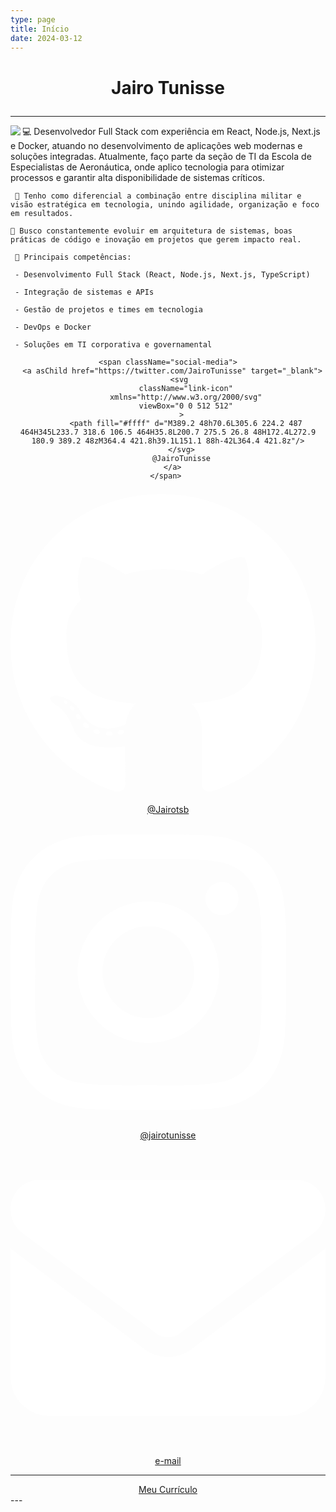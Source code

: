 ```yaml
---
type: page
title: Início
date: 2024-03-12
---
```



# <p align="center"> Jairo Tunisse </p>

---

<img align="left" className="profile" src="https://github.com/Jairotsb.png"/>
 <div className="bio">
     💻 Desenvolvedor Full Stack com experiência em React, Node.js, Next.js e Docker, atuando no desenvolvimento de aplicações web modernas e soluções integradas. Atualmente, faço parte da seção de TI da Escola de Especialistas de Aeronáutica, onde aplico tecnologia para otimizar processos e garantir alta disponibilidade de sistemas críticos.

     🎯 Tenho como diferencial a combinação entre disciplina militar e visão estratégica em tecnologia, unindo agilidade, organização e foco em resultados.

    🚀 Busco constantemente evoluir em arquitetura de sistemas, boas práticas de código e inovação em projetos que gerem impacto real.

     🔑 Principais competências:

     - Desenvolvimento Full Stack (React, Node.js, Next.js, TypeScript)

     - Integração de sistemas e APIs

     - Gestão de projetos e times em tecnologia

     - DevOps e Docker

     - Soluções em TI corporativa e governamental 
</div>

<div className="links" align="center">

    <span className="social-media">
      <a asChild href="https://twitter.com/JairoTunisse" target="_blank">
          <svg 
            className="link-icon"
            xmlns="http://www.w3.org/2000/svg"
            viewBox="0 0 512 512"
          >
            <path fill="#ffff" d="M389.2 48h70.6L305.6 224.2 487 464H345L233.7 318.6 106.5 464H35.8L200.7 275.5 26.8 48H172.4L272.9 180.9 389.2 48zM364.4 421.8h39.1L151.1 88h-42L364.4 421.8z"/>
          </svg>
          @JairoTunisse
      </a>
    </span> 

 
 <span className="social-media">
  <a asChild href="https://github.com/Jairotsb" target="_blank">
    <svg 
      className="link-icon"
      xmlns="http://www.w3.org/2000/svg"
      viewBox="0 0 512 512"
    >
      <path fill="#ffff" d="M165.9 397.4c0 2-2.3 3.6-5.2 3.6-3.3 .3-5.6-1.3-5.6-3.6 0-2 2.3-3.6 5.2-3.6 3-.3 5.6 1.3 5.6 3.6zm-31.1-4.5c-.7 2 1.3 4.3 4.3 4.9 2.6 1 5.6 0 6.2-2s-1.3-4.3-4.3-5.2c-2.6-.7-5.5 .3-6.2 2.3zm44.2-1.7c-2.9 .7-4.9 2.6-4.6 4.9 .3 2 2.9 3.3 5.9 2.6 2.9-.7 4.9-2.6 4.6-4.6-.3-1.9-3-3.2-5.9-2.9zM244.8 8C106.1 8 0 113.3 0 252c0 110.9 69.8 205.8 169.5 239.2 12.8 2.3 17.3-5.6 17.3-12.1 0-6.2-.3-40.4-.3-61.4 0 0-70 15-84.7-29.8 0 0-11.4-29.1-27.8-36.6 0 0-22.9-15.7 1.6-15.4 0 0 24.9 2 38.6 25.8 21.9 38.6 58.6 27.5 72.9 20.9 2.3-16 8.8-27.1 16-33.7-55.9-6.2-112.3-14.3-112.3-110.5 0-27.5 7.6-41.3 23.6-58.9-2.6-6.5-11.1-33.3 2.6-67.9 20.9-6.5 69 27 69 27 20-5.6 41.5-8.5 62.8-8.5s42.8 2.9 62.8 8.5c0 0 48.1-33.6 69-27 13.7 34.7 5.2 61.4 2.6 67.9 16 17.7 25.8 31.5 25.8 58.9 0 96.5-58.9 104.2-114.8 110.5 9.2 7.9 17 22.9 17 46.4 0 33.7-.3 75.4-.3 83.6 0 6.5 4.6 14.4 17.3 12.1C428.2 457.8 496 362.9 496 252 496 113.3 383.5 8 244.8 8zM97.2 352.9c-1.3 1-1 3.3 .7 5.2 1.6 1.6 3.9 2.3 5.2 1 1.3-1 1-3.3-.7-5.2-1.6-1.6-3.9-2.3-5.2-1zm-10.8-8.1c-.7 1.3 .3 2.9 2.3 3.9 1.6 1 3.6 .7 4.3-.7 .7-1.3-.3-2.9-2.3-3.9-2-.6-3.6-.3-4.3 .7zm32.4 35.6c-1.6 1.3-1 4.3 1.3 6.2 2.3 2.3 5.2 2.6 6.5 1 1.3-1.3 .7-4.3-1.3-6.2-2.2-2.3-5.2-2.6-6.5-1zm-11.4-14.7c-1.6 1-1.6 3.6 0 5.9 1.6 2.3 4.3 3.3 5.6 2.3 1.6-1.3 1.6-3.9 0-6.2-1.4-2.3-4-3.3-5.6-2z"/>
    </svg>
     @Jairotsb
  </a>
 </span> 

 <div className="social-media">
  <a asChild href="https://www.instagram.com/jairotunisse" target="_blank">
    <svg 
      className="link-icon"
      xmlns="http://www.w3.org/2000/svg"
      viewBox="0 0 512 512"
    >
      <path fill="#ffff" d="M224.1 141c-63.6 0-114.9 51.3-114.9 114.9s51.3 114.9 114.9 114.9S339 319.5 339 255.9 287.7 141 224.1 141zm0 189.6c-41.1 0-74.7-33.5-74.7-74.7s33.5-74.7 74.7-74.7 74.7 33.5 74.7 74.7-33.6 74.7-74.7 74.7zm146.4-194.3c0 14.9-12 26.8-26.8 26.8-14.9 0-26.8-12-26.8-26.8s12-26.8 26.8-26.8 26.8 12 26.8 26.8zm76.1 27.2c-1.7-35.9-9.9-67.7-36.2-93.9-26.2-26.2-58-34.4-93.9-36.2-37-2.1-147.9-2.1-184.9 0-35.8 1.7-67.6 9.9-93.9 36.1s-34.4 58-36.2 93.9c-2.1 37-2.1 147.9 0 184.9 1.7 35.9 9.9 67.7 36.2 93.9s58 34.4 93.9 36.2c37 2.1 147.9 2.1 184.9 0 35.9-1.7 67.7-9.9 93.9-36.2 26.2-26.2 34.4-58 36.2-93.9 2.1-37 2.1-147.8 0-184.8zM398.8 388c-7.8 19.6-22.9 34.7-42.6 42.6-29.5 11.7-99.5 9-132.1 9s-102.7 2.6-132.1-9c-19.6-7.8-34.7-22.9-42.6-42.6-11.7-29.5-9-99.5-9-132.1s-2.6-102.7 9-132.1c7.8-19.6 22.9-34.7 42.6-42.6 29.5-11.7 99.5-9 132.1-9s102.7-2.6 132.1 9c19.6 7.8 34.7 22.9 42.6 42.6 11.7 29.5 9 99.5 9 132.1s2.7 102.7-9 132.1z"/>
    </svg>
     @jairotunisse
  </a>
 </div> 

  <span className="social-media">
  <a asChild href="mailto:jairo_tunisse@outlook.com">
    <svg 
      className="link-icon"
      xmlns="http://www.w3.org/2000/svg"
      viewBox="0 0 512 512"
    >
      <path fill="#ffff" d="M48 64C21.5 64 0 85.5 0 112c0 15.1 7.1 29.3 19.2 38.4L236.8 313.6c11.4 8.5 27 8.5 38.4 0L492.8 150.4c12.1-9.1 19.2-23.3 19.2-38.4c0-26.5-21.5-48-48-48H48zM0 176V384c0 35.3 28.7 64 64 64H448c35.3 0 64-28.7 64-64V176L294.4 339.2c-22.8 17.1-54 17.1-76.8 0L0 176z"/>
    </svg>
     e-mail
     </a>
 </span> 
</div>

---
<div align="center">
 <a
    href="./cv-jairo-tunisse.pdf"
    download
    className="mt-6 inline-flex items-center gap-2 bg-sky-600 text-white font-semibold py-2 px-4 rounded-lg hover:bg-sky-700 transition-colors shadow-md"
  >
    <DownloadSimple size={20} />
    Meu Currículo
  </a>
</div>
---
